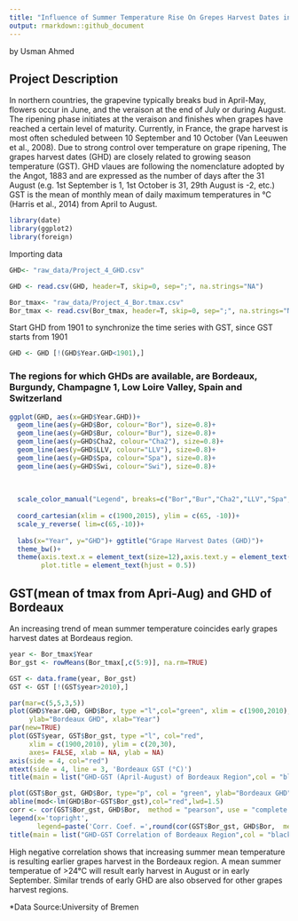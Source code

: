 ```yaml
---
title: "Influence of Summer Temperature Rise On Grepes Harvest Dates in Bordeaux, France "
output: rmarkdown::github_document
---
```

by Usman Ahmed

## Project Description

In northern countries, the grapevine typically breaks bud in April-May, flowers occur in June, and the veraison at the end of July or during August. The ripening phase initiates at the veraison and finishes when grapes have reached a certain level of maturity. Currently, in France, the grape harvest is most often scheduled between 10 September and 10 October (Van Leeuwen et al., 2008). Due to strong control over temperature on grape ripening, The grapes harvest dates (GHD) are closely related to growing season temperature (GST). GHD vlaues are following the nomenclature adopted by the Angot, 1883 and are expressed as the number of days after the 31 August (e.g. 1st September is 1, 1st October is 31, 29th August is -2, etc.)
GST is the mean of monthly mean of daily maximum temperatures in &deg;C (Harris et al., 2014) from April to August.

```r
library(date)
library(ggplot2)
library(foreign)
```

Importing data

```r
GHD<- "raw_data/Project_4_GHD.csv"

GHD <- read.csv(GHD, header=T, skip=0, sep=";", na.strings="NA")

Bor_tmax<- "raw_data/Project_4_Bor.tmax.csv"
Bor_tmax <- read.csv(Bor_tmax, header=T, skip=0, sep=";", na.strings="NA")
```

Start GHD from 1901 to synchronize the time series with GST, since GST starts from 1901

```r
GHD <- GHD [!(GHD$Year.GHD<1901),]
```

### The regions for which GHDs are available, are Bordeaux, Burgundy, Champagne 1, Low Loire Valley, Spain and Switzerland

```r
ggplot(GHD, aes(x=GHD$Year.GHD))+
  geom_line(aes(y=GHD$Bor, colour="Bor"), size=0.8)+
  geom_line(aes(y=GHD$Bur, colour="Bur"), size=0.8)+
  geom_line(aes(y=GHD$Cha2, colour="Cha2"), size=0.8)+
  geom_line(aes(y=GHD$LLV, colour="LLV"), size=0.8)+
  geom_line(aes(y=GHD$Spa, colour="Spa"), size=0.8)+
  geom_line(aes(y=GHD$Swi, colour="Swi"), size=0.8)+
  
  
  
  scale_color_manual("Legend", breaks=c("Bor","Bur","Cha2","LLV","Spa","Swi"), values=c("red", "green","blue","black","brown","Yellow"))+
  
  coord_cartesian(xlim = c(1900,2015), ylim = c(65, -10))+
  scale_y_reverse( lim=c(65,-10))+
  
  labs(x="Year", y="GHD")+ ggtitle("Grape Harvest Dates (GHD)")+
  theme_bw()+
  theme(axis.text.x = element_text(size=12),axis.text.y = element_text(size=12),
        plot.title = element_text(hjust = 0.5))
```

## GST(mean of tmax from Apri-Aug) and GHD of Bordeaux

An increasing trend of mean summer temperature coincides early grapes harvest dates at Bordeaus region.

```r
year <- Bor_tmax$Year
Bor_gst <- rowMeans(Bor_tmax[,c(5:9)], na.rm=TRUE)

GST <- data.frame(year, Bor_gst)
GST <- GST [!(GST$year>2010),] 

par(mar=c(5,5,3,5)) 
plot(GHD$Year.GHD, GHD$Bor, type ="l",col="green", xlim = c(1900,2010), ylim = c(55,-5),
     ylab="Bordeaux GHD", xlab="Year")
par(new=TRUE) 
plot(GST$year, GST$Bor_gst, type ="l", col="red",
     xlim = c(1900,2010), ylim = c(20,30),
     axes= FALSE, xlab = NA, ylab = NA) 
axis(side = 4, col="red")
mtext(side = 4, line = 3, 'Bordeaux GST (°C)')
title(main = list("GHD-GST (April-August) of Bordeaux Region",col = "black", font = 1))
```

```r
plot(GST$Bor_gst, GHD$Bor, type="p", col = "green", ylab="Bordeaux GHD", xlab="Bordeaux GST (°C)")
abline(mod<-lm(GHD$Bor~GST$Bor_gst),col="red",lwd=1.5)
corr <- cor(GST$Bor_gst, GHD$Bor,  method = "pearson", use = "complete.obs")
legend(x='topright', 
       legend=paste('Corr. Coef. =',round(cor(GST$Bor_gst, GHD$Bor,  method = "pearson", use = "complete.obs"),3)))
title(main = list("GHD-GST Correlation of Bordeaux Region",col = "black", font = 1)) 
```

High negative correlation shows that increasing summer mean temperature is resulting earlier grapes harvest in the Bordeaux region. A mean summer temperatue of >24&deg;C will result early harvest in August or in early September. Similar trends of early GHD are also observed for other grapes harvest regions. 

*Data Source:University of Bremen